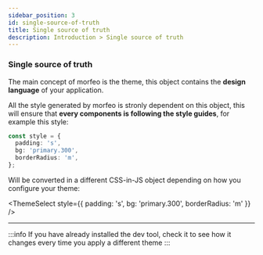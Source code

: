 ```yaml
---
sidebar_position: 3
id: single-source-of-truth
title: Single source of truth
description: Introduction > Single source of truth
---
```



### Single source of truth

The main concept of morfeo is the theme, this object contains the **design language** of your application.

All the style generated by morfeo is stronly dependent on this object, this will ensure that **every components is following the style guides**, for example this style:

```typescript title="style object"
const style = {
  padding: 's',
  bg: 'primary.300',
  borderRadius: 'm',
};
```

Will be converted in a different CSS-in-JS object depending on how you configure your theme:

<ThemeSelect style={{ padding: 's', bg: 'primary.300', borderRadius: 'm' }} />

---

:::info
If you have already installed the dev tool, check it to see how it changes every time you apply a different theme
:::
